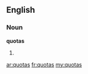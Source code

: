 ==English==
===Noun===
'''quotas'''
# {{plural of|[[quota]]}}

[[ar:quotas]]
[[fr:quotas]]
[[my:quotas]]